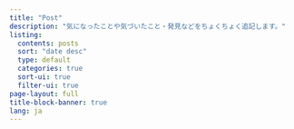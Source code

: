 ```yaml
---
title: "Post"
description: "気になったことや気づいたこと・発見などをちょくちょく追記します。"
listing:
  contents: posts
  sort: "date desc"
  type: default
  categories: true
  sort-ui: true
  filter-ui: true
page-layout: full
title-block-banner: true
lang: ja
---
```

